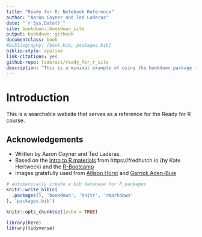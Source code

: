 ```yaml
--- 
title: "Ready for R: Notebook Reference"
author: "Aaron Coyner and Ted Laderas"
date: "`r Sys.Date()`"
site: bookdown::bookdown_site
output: bookdown::gitbook
documentclass: book
#bibliography: [book.bib, packages.bib]
biblio-style: apalike
link-citations: yes
github-repo: laderast/ready_for_r_site
description: "This is a minimal example of using the bookdown package to write a book. The output format for this example is bookdown::gitbook."
---
```


# Introduction

This is a searchable website that serves as a reference for the Ready for R course.

## Acknowledgements

- Written by Aaron Coyner and Ted Laderas.
- Based on the [Intro to R materials](https://github.com/fredhutchio/R_intro) from https://fredhutch.io (by Kate Hertweck) and the [R-Bootcamp](https://r-bootcamp.netlify.app)
- Images gratefully used from [Allison Horst](https://github.com/allisonhorst/stats-illustrations) and [Garrick Aden-Buie](https://github.com/gadenbuie/tidyexplain)

```r
# automatically create a bib database for R packages
knitr::write_bib(c(
  .packages(), 'bookdown', 'knitr', 'rmarkdown'
), 'packages.bib')

knitr::opts_chunk$set(echo = TRUE)

library(here)
library(tidyverse)
```
